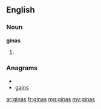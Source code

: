 ==English==

===Noun===
'''ginas'''

# {{plural of|[[gina]]}}

===Anagrams===
* {{alphagram|agins}}
* [[gains#English|gains]]

[[ar:ginas]]
[[fr:ginas]]
[[mg:ginas]]
[[my:ginas]]